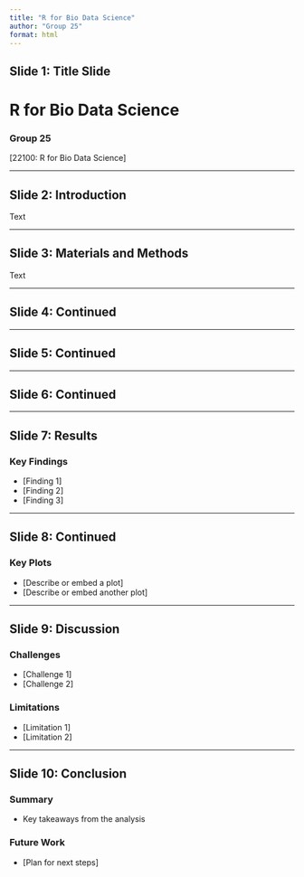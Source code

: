 ```yaml
---
title: "R for Bio Data Science"
author: "Group 25"
format: html
---
```


## Slide 1: Title Slide

# R for Bio Data Science  
### Group 25  
[22100: R for Bio Data Science]

---

## Slide 2: Introduction

Text

---

## Slide 3: Materials and Methods

Text

---

## Slide 4: Continued


---

## Slide 5: Continued



---

## Slide 6: Continued



---

## Slide 7: Results

### Key Findings
- [Finding 1]
- [Finding 2]
- [Finding 3]

---

## Slide 8: Continued

### Key Plots
- [Describe or embed a plot]
- [Describe or embed another plot]

---

## Slide 9: Discussion

### Challenges
- [Challenge 1]
- [Challenge 2]

### Limitations
- [Limitation 1]
- [Limitation 2]

---

## Slide 10: Conclusion

### Summary
- Key takeaways from the analysis

### Future Work
- [Plan for next steps]
